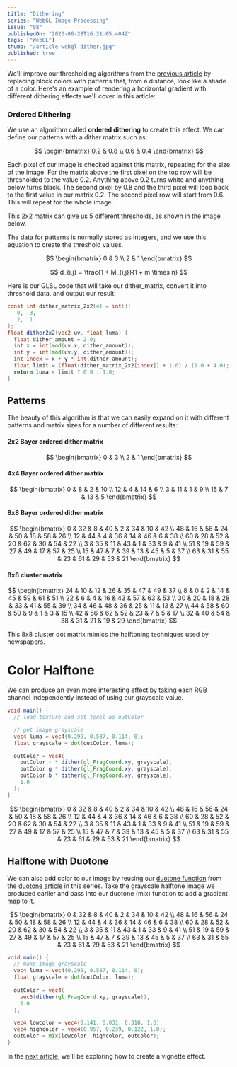 ```yaml
---
title: "Dithering"
series: "WebGL Image Processing"
issue: "08"
publishedOn: "2023-06-28T16:31:05.404Z"
tags: ["WebGL"]
thumb: "/article-webgl-dither.jpg"
published: true
---
```


<WebGLImageProcessingIntro />

<Dither step="6-dither-8x8" />

We'll improve our thresholding algorithms from the [previous article](/p/webgl-thresholding) by replacing block colors with patterns that, from a distance, look like a shade of a color. Here's an example of rendering a horizontal gradient with different dithering effects we'll cover in this article:

<Dither step="dither-gradient" label="Dithering patterns on a gradient"/>

### Ordered Dithering 

We use an algorithm called **ordered dithering** to create this effect. We can define our patterns with a dither matrix such as:

$$
\begin{bmatrix}
  0.2 & 0.8 \\
  0.6 & 0.4
\end{bmatrix}
$$

Each pixel of our image is checked against this matrix, repeating for the size of the image. For the matrix above the first pixel on the top row will be thresholded to the value 0.2. Anything above 0.2 turns white and anything below turns black. The second pixel by 0.8 and the third pixel will loop back to the first value in our matrix 0.2. The second pixel row will start from 0.6. This will repeat for the whole image.

This 2x2 matrix can give us 5 different thresholds, as shown in the image below.

<Dither step="gradient-dither-2x2" />

The data for patterns is normally stored as integers, and we use this equation to create the threshold values.

$$
\begin{bmatrix}
  0 & 3 \\
  2 & 1 
\end{bmatrix}
$$

$$
d_{i,j} =
\frac{1 + M_{i,j}}{1 + m \times n}
$$

Here is our GLSL code that will take our dither_matrix, convert it into threshold data, and output our result:

```glsl
const int dither_matrix_2x2[4] = int[](
   0,  3,  
   2,  1
);
float dither2x2(vec2 uv, float luma) {
  float dither_amount = 2.0;
  int x = int(mod(uv.x, dither_amount));
  int y = int(mod(uv.y, dither_amount));
  int index = x + y * int(dither_amount);
  float limit = (float(dither_matrix_2x2[index]) + 1.0) / (1.0 + 4.0);
  return luma < limit ? 0.0 : 1.0;
}
```

## Patterns

The beauty of this algorithm is that we can easily expand on it with different patterns and matrix sizes for a number of different results:

#### 2x2 Bayer ordered dither matrix

$$
\begin{bmatrix}
  0 & 3 \\
  2 & 1 
\end{bmatrix}
$$

<Dither step="4-dither-2x2" />

#### 4x4 Bayer ordered dither matrix
$$
\begin{bmatrix}
  0 & 8 & 2 & 10 \\
  12 & 4 & 14 & 6 \\
  3 & 11 & 1 & 9 \\
  15 & 7 & 13 & 5
\end{bmatrix}
$$

<Dither step="5-dither-4x4" />

#### 8x8 Bayer ordered dither matrix
$$
\begin{bmatrix}
   0 & 32 & 8 & 40 & 2 & 34 & 10 & 42 \\
  48 & 16 & 56 & 24 & 50 & 18 & 58 & 26 \\
  12 & 44 & 4 & 36 & 14 & 46 & 6 & 38 \\
  60 & 28 & 52 & 20 & 62 & 30 & 54 & 22 \\
   3 & 35 & 11 & 43 & 1 & 33 & 9 & 41 \\
  51 & 19 & 59 & 27 & 49 & 17 & 57 & 25 \\
  15 & 47 & 7 & 39 & 13 & 45 & 5 & 37 \\
  63 & 31 & 55 & 23 & 61 & 29 & 53 & 21
\end{bmatrix}
$$

<Dither step="6-dither-8x8" />

#### 8x8 cluster matrix
$$
\begin{bmatrix}
  24 & 10 & 12 & 26 & 35 & 47 & 49 & 37 \\
  8 & 0 & 2 & 14 & 45 & 59 & 61 & 51 \\
  22 & 6 & 4 & 16 & 43 & 57 & 63 & 53 \\
  30 & 20 & 18 & 28 & 33 & 41 & 55 & 39 \\
  34 & 46 & 48 & 36 & 25 & 11 & 13 & 27 \\
  44 & 58 & 60 & 50 & 9 & 1 & 3 & 15 \\
  42 & 56 & 62 & 52 & 23 & 7 & 5 & 17 \\
  32 & 40 & 54 & 38 & 31 & 21 & 19 & 29
\end{bmatrix}
$$

<Dither step="7-dither-cluster" />

This 8x8 cluster dot matrix mimics the halftoning techniques used by newspapers.

# Color Halftone

We can produce an even more interesting effect by taking each RGB channel independently instead of using our grayscale value.

```glsl 
void main() {
  // load texture and set texel as outColor

  // get image grayscale
  vec4 luma = vec4(0.299, 0.587, 0.114, 0);
  float grayscale = dot(outColor, luma);

  outColor = vec4(
    outColor.r * dither(gl_FragCoord.xy, grayscale),
    outColor.g * dither(gl_FragCoord.xy, grayscale),
    outColor.b * dither(gl_FragCoord.xy, grayscale),
    1.0
  );
}
```

$$
\begin{bmatrix}
   0 & 32 & 8 & 40 & 2 & 34 & 10 & 42 \\
  48 & 16 & 56 & 24 & 50 & 18 & 58 & 26 \\
  12 & 44 & 4 & 36 & 14 & 46 & 6 & 38 \\
  60 & 28 & 52 & 20 & 62 & 30 & 54 & 22 \\
   3 & 35 & 11 & 43 & 1 & 33 & 9 & 41 \\
  51 & 19 & 59 & 27 & 49 & 17 & 57 & 25 \\
  15 & 47 & 7 & 39 & 13 & 45 & 5 & 37 \\
  63 & 31 & 55 & 23 & 61 & 29 & 53 & 21
\end{bmatrix}
$$

<Dither step="8-dither-color" />

## Halftone with Duotone

We can also add color to our image by reusing our [duotone function](/p/webgl-duotone) from the [duotone article](/p/webgl-duotone) in this series. Take the grayscale halftone image we produced earlier and pass into our duotone (mix) function to add a gradient map to it.

$$
\begin{bmatrix}
   0 & 32 & 8 & 40 & 2 & 34 & 10 & 42 \\
  48 & 16 & 56 & 24 & 50 & 18 & 58 & 26 \\
  12 & 44 & 4 & 36 & 14 & 46 & 6 & 38 \\
  60 & 28 & 52 & 20 & 62 & 30 & 54 & 22 \\
   3 & 35 & 11 & 43 & 1 & 33 & 9 & 41 \\
  51 & 19 & 59 & 27 & 49 & 17 & 57 & 25 \\
  15 & 47 & 7 & 39 & 13 & 45 & 5 & 37 \\
  63 & 31 & 55 & 23 & 61 & 29 & 53 & 21
\end{bmatrix}
$$

<Dither step="9-dither-duotone" />

```glsl 
void main() {
  // make image grayscale
  vec4 luma = vec4(0.299, 0.587, 0.114, 0);
  float grayscale = dot(outColor, luma);
  
  outColor = vec4(
    vec3(dither(gl_FragCoord.xy, grayscale)),
    1.0
  );

  vec4 lowcolor = vec4(0.141, 0.031, 0.318, 1.0);
  vec4 highcolor = vec4(0.957, 0.239, 0.122, 1.0);
  outColor = mix(lowcolor, highcolor, outColor);
}
```

In the [next article](/p/webgl-vignette), we'll be exploring how to create a vignette effect.
